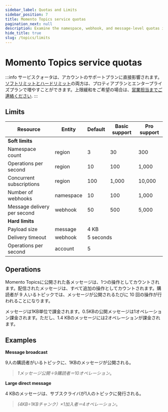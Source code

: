 ```yaml
---
sidebar_label: Quotas and Limits
sidebar_position: 7
title: Momento Topics service quotas
pagination_next: null
description: Examine the namespace, webhook, and message-level quotas in place with Momento Topics and discover the default and tunable values for your workload based on your support plan.
hide_title: true
slug: /topics/limits
---
```

# Momento Topics service quotas

:::info
サービスクォータは、アカウントのサポートプランに直接影響されます。<ins>ソフトリミットとハードリミット</ins>の両方は、プロティアプランとエンタープライズプランで増やすことができます。上限緩和をご希望の場合は、[営業担当までご連絡ください](https://www.gomomento.com/contact-us).
:::

## Limits

<table className="customTable">
  <thead>
    <tr>
      <th>Resource</th>
      <th>Entity</th>
      <th>Default</th>
      <th>Basic support</th>
      <th>Pro support</th>
    </tr>
  </thead>
  <tbody>
    <tr className="highlightRow">
      <td colspan="5"><strong>Soft limits</strong></td>
    </tr>
    <tr>
      <td>Namespace count</td>
      <td>region</td>
      <td>3</td>
      <td>30</td>
      <td>300</td>
    </tr>
    <tr>
      <td>Operations per second</td>
      <td>region</td>
      <td>10</td>
      <td>100</td>
      <td>1,000</td>
    </tr>
    <tr>
      <td>Concurrent subscriptions</td>
      <td>region</td>
      <td>100</td>
      <td>1,000</td>
      <td>10,000</td>
    </tr>
    <tr>
      <td>Number of webhooks</td>
      <td>namespace</td>
      <td>10</td>
      <td>100</td>
      <td>1,000</td>
    </tr>
    <tr>
      <td>Message delivery per second</td>
      <td>webhook</td>
      <td>50</td>
      <td>500</td>
      <td>5,000</td>
    </tr>
    <tr className="highlightRow">
      <td colspan="5"><strong>Hard limits</strong></td>
    </tr>
    <tr>
      <td>Payload size</td>
      <td>message</td>
      <td colspan="3">4 KB</td>
    </tr>
    <tr>
      <td>Delivery timeout</td>
      <td>webhook</td>
      <td colspan="3">5 seconds</td>
    </tr>
    <tr>
      <td>Operations per second</td>
      <td>account</td>
      <td colspan="3">5</td>
    </tr>
  </tbody>
</table>

## Operations

Momento Topicsに公開された各メッセージは、1つの操作としてカウントされます。配信されたメッセージは、すべて追加の操作としてカウントされます。購読者が 9 人いるトピックでは、メッセージが公開されるたびに 10 回の操作が行われることになります。

メッセージは1KB単位で課金されます。0.5KBの公開メッセージは1オペレーション課金されます。ただし、1.4 KBのメッセージには2オペレーションが課金されます。

## Examples

**Message broadcast**

9人の購読者がいるトピックに、1KBのメッセージが公開される。

> *1メッセージ公開＋9購読者＝10オペレーション*。

**Large direct message**

4 KBのメッセージは、サブスクライバが1人のトピックに発行される。

> *(4KB÷1KBチャンク）×1加入者＝4オペレーション*。
